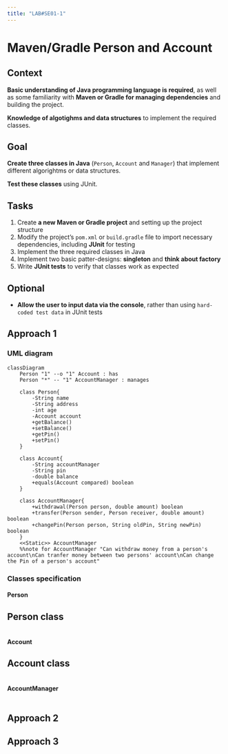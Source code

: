 ```yaml
---
title: "LAB#SE01-1"
---
```

# Maven/Gradle Person and Account

::: {.panel-tabset}
## Context
**Basic understanding of Java programming language is required**, as well as some familiarity with **Maven or Gradle for managing dependencies** and building the project.

**Knowledge of algotighms and data structures** to implement the required classes.

## Goal
**Create three classes in Java** (`Person`, `Account` and `Manager`) that implement different algorightms or data structures.

**Test these classes** using JUnit.

## Tasks
(@) Create **a new Maven or Gradle project** and setting up the project structure
(@) Modify the project's `pom.xml` or `build.gradle` file to import necessary dependencies, including **JUnit** for testing
(@) Implement the three required classes in Java
(@) Implement two basic patter-designs: **singleton** and **think about factory**
(@) Write **JUnit tests** to verify that classes work as expected

## Optional
*   **Allow the user to input data via the console**, rather than using `hard-coded test data` in JUnit tests
:::

## Approach 1
### UML diagram
:::{.callout-note collapse="false"}
```mermaid
classDiagram
    Person "1" --o "1" Account : has
    Person "*" -- "1" AccountManager : manages

    class Person{
        -String name
        -String address
        -int age
        -Account account
        +getBalance()
        +setBalance()
        +getPin()
        +setPin()
    }
    
    class Account{
        -String accountManager
        -String pin
        -double balance
        +equals(Account compared) boolean
    }

    class AccountManager{
        +withdrawal(Person person, double amount) boolean
        +transfer(Person sender, Person receiver, double amount) boolean
        +changePin(Person person, String oldPin, String newPin) boolean
    }
    <<Static>> AccountManager
    %%note for AccountManager "Can withdraw money from a person's account\nCan tranfer money between two persons' account\nCan change the Pin of a person's account"
```
:::
### Classes specification
#### Person
:::{.callout-note collapse="true"}
## Person class
```.java

```
:::

#### Account
:::{.callout-note collapse="true"}
## Account class
```.java

```
:::

#### AccountManager
:::{.callout-note collapse="true"}
```.java

```
:::

## Approach 2

## Approach 3